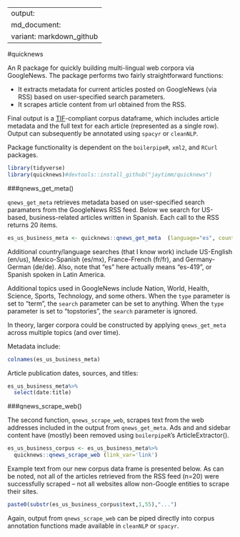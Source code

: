 
---
output:
  md_document:
    variant: markdown_github
---

#quicknews 

An R package for quickly building multi-lingual web corpora via GoogleNews. The package performs two fairly straightforward functions:  

* It extracts metadata for current articles posted on GoogleNews (via RSS) based on user-specified search parameters.
* It scrapes article content from url obtained from the RSS.

Final output is a [TIF](https://github.com/ropensci/tif#text-interchange-formats)-compliant corpus dataframe, which includes article metadata and the full text for each article (represented as a single row).  Output can subsequently be annotated using `spacyr` or `cleanNLP`.

Package functionality is dependent on the `boilerpipeR`, `xml2`, and `RCurl` packages. 

```r
library(tidyverse)
library(quicknews)#devtools::install_github("jaytimm/quicknews")
```


###qnews_get_meta()

`qnews_get_meta` retrieves metadata based on user-specified search paramaters from the GoogleNews RSS feed.  Below we search for US-based, business-related articles written in Spanish. Each call to the RSS returns 20 items.

```r
es_us_business_meta <- quicknews::qnews_get_meta  (language="es", country="us", type="topic", search='business')
```

Additional country/language searches (that I know work) include US-English (en/us), Mexico-Spanish (es/mx), France-French (fr/fr), and Germany-German (de/de). Also, note that "es" here actually means "es-419", or Spanish spoken in Latin America.    

Additional topics used in GoogleNews include Nation, World, Health, Science, Sports, Technology, and some others.  When the `type` parameter is set to "term", the `search` parameter can be set to anything.  When the `type` parameter is set to "topstories", the `search` parameter is ignored.

In theory, larger corpora could be constructed by applying `qnews_get_meta` across multiple topics (and over time).


Metadata include:
```r
colnames(es_us_business_meta)
```

Article publication dates, sources, and titles: 

```r
es_us_business_meta%>%
  select(date:title)
```



###qnews_scrape_web()

The second function, `qnews_scrape_web`, scrapes text from the web addresses included in the output from `qnews_get_meta`.  Ads and and sidebar content have (mostly) been removed using `boilerpipeR`'s ArticleExtractor().

```r
es_us_business_corpus <- es_us_business_meta%>% 
  quicknews::qnews_scrape_web (link_var='link')
```

Example text from our new corpus data frame is presented below. As can be noted, not all of the articles retrieved from the RSS feed (n=20) were successfully scraped -- not all websites allow non-Google entities to scrape their sites.  

```r
paste0(substr(es_us_business_corpus$text,1,55),"...")
```


Again, output from `qnews_scrape_web` can be piped directly into corpus annotation functions made available in `cleanNLP` or `spacyr`.  

